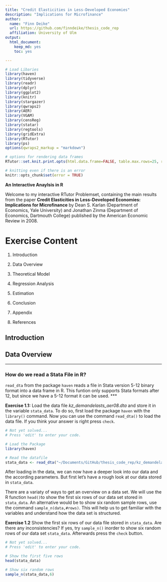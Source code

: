 ```yaml
---
title: "Credit Elasticities in Less-Developed Economies"
description: "Implications for Microfinance"
author:
  name: "Finn Deike"
  url: https://github.com/finndeike/thesis_code_rep
  affiliation: University of Ulm
output: 
  html_document:
    keep_md: yes
    toc: yes

---
```


```r
# Load Libaries
library(haven)
library(tidyverse)
library(readr)
library(dplyr)
library(ggplot2)
library(knitr)
library(stargazer)
library(qwraps2)
library(AER)
library(VGAM)
library(censReg)
library(statar)
library(regtools)
library(gridExtra)
library(RTutor)
library(ps)
options(qwraps2_markup = "markdown")

# options for rendering data frames
RTutor::set.knit.print.opts(html.data.frame=FALSE, table.max.rows=25, round.digits=8, signif.digits=8)

# knitting even if there is an error
knitr::opts_chunk$set(error = TRUE)


```

**An Interactive Anaylsis in R**


Welcome to my interactive RTutor Problemset, containing the main results from the paper **Credit Elasticities in Less-Developed Economies: Implications for Microfinance** by Dean S. Karlan (Department of Economics, Yale University) and Jonathan Zinma (Department of Economics, Dartmouth College) published by the American Economic Review in 2008.


# Exercise Content

1. Introduction 

2. Data Overview

3. Theoretical Model

4. Regression Analysis

5. Estimation

6. Conclusion

7. Appendix

8. References



## Introduction


## Data Overview

***
### How do we read a Stata File in R?
`read_dta` from the package `haven` reads a file in Stata version 5-12 binary format into a data frame in R. This funtion only supports Stata formats after 12, but since we have a 5-12 format it can be used.
***


**Exercise 1.1:** Load the data file _kz_demandelasts_aer08.dta_ and store it in the variable `stata_data`. To do so, first load the package `haven` with the `library()` command. Now you can use the command `read_dta()` to load the data file. If you think your answer is right press `check`.

```r

# Not yet solved...
# Press 'edit' to enter your code.

# Load the Package
library(haven)

# Read the datafile
stata_data <- read_dta("~/Documents/GitHub/thesis_code_rep/kz_demandelasts_aer08.dta")
```

After loading in the data, we can now have a deeper look into our data and the according parameters. But first let's have a rough look at our data stored in `stata_data`.

There are a variaty of ways to get an overview on a data set. We will use the R function `head()`to show the first six rows of our data set stored in `stata_data`. An alternative would be to show six random sample rows,  use the command `sample_n(data,#rows)`. This will help us to get familiar with the variables and understand how the data set is structured.

**Exercise 1.2** Show the first six rows of our data file stored in `stata_data`. Are there any inconsistencies? If yes, try `sample_n()` inorder to show six random rows of our data set `stata_data`. Afterwards press the `check` button.

```r

# Not yet solved...
# Press 'edit' to enter your code.

# Show the first five rows
head(stata_data)

# Show six random rows
sample_n(stata_data,6)

```
















